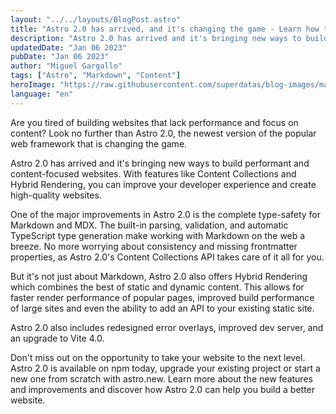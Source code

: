 ```yaml
---
layout: "../../layouts/BlogPost.astro"
title: "Astro 2.0 has arrived, and it's changing the game - Learn how to build performant websites"
description: "Astro 2.0 has arrived and it's bringing new ways to build performant and content-focused websites. Discover the new features like Content Collections and Hybrid Rendering, and learn how you can improve your developer experience."
updatedDate: "Jan 06 2023"
pubDate: "Jan 06 2023"
author: "Miguel Gargallo"
tags: ["Astro", "Markdown", "Content"]
heroImage: "https://raw.githubusercontent.com/superdatas/blog-images/main/astro-markdown-content.jpeg"
language: "en"
---
```

Are you tired of building websites that lack performance and focus on content? Look no further than Astro 2.0, the newest version of the popular web framework that is changing the game.

Astro 2.0 has arrived and it's bringing new ways to build performant and content-focused websites. With features like Content Collections and Hybrid Rendering, you can improve your developer experience and create high-quality websites.

One of the major improvements in Astro 2.0 is the complete type-safety for Markdown and MDX. The built-in parsing, validation, and automatic TypeScript type generation make working with Markdown on the web a breeze. No more worrying about consistency and missing frontmatter properties, as Astro 2.0's Content Collections API takes care of it all for you.

But it's not just about Markdown, Astro 2.0 also offers Hybrid Rendering which combines the best of static and dynamic content. This allows for faster render performance of popular pages, improved build performance of large sites and even the ability to add an API to your existing static site.

Astro 2.0 also includes redesigned error overlays, improved dev server, and an upgrade to Vite 4.0.

Don't miss out on the opportunity to take your website to the next level. Astro 2.0 is available on npm today, upgrade your existing project or start a new one from scratch with astro.new. Learn more about the new features and improvements and discover how Astro 2.0 can help you build a better website.